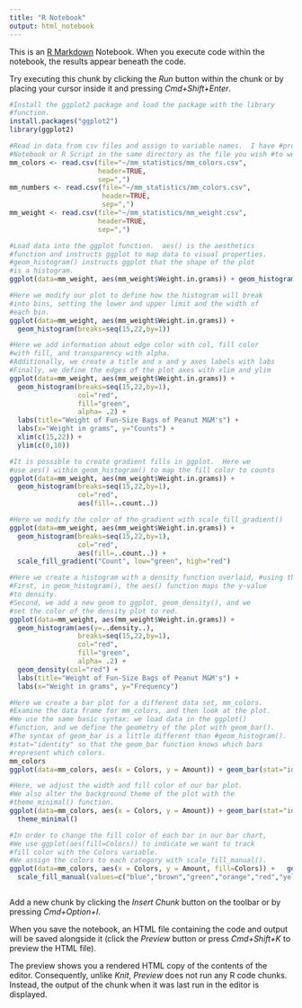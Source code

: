 ```yaml
---
title: "R Notebook"
output: html_notebook
---
```


This is an [R Markdown](http://rmarkdown.rstudio.com) Notebook. When you execute code within the notebook, the results appear beneath the code. 

Try executing this chunk by clicking the *Run* button within the chunk or by placing your cursor inside it and pressing *Cmd+Shift+Enter*. 

```r
#Install the ggplot2 package and load the package with the library
#function.
install.packages("ggplot2")
library(ggplot2)
```

```r
#Read in data from csv files and assign to variable names.  I have #provided the full path names, but if you are working from an R 
#Notebook or R Script in the same directory as the file you wish #to work with, you can provide the relative path name. 
mm_colors <- read.csv(file="~/mm_statistics/mm_colors.csv",
                      header=TRUE,
                      sep=",")
mm_numbers <- read.csv(file="~/mm_statistics/mm_colors.csv",
                       header=TRUE,
                       sep=",")
mm_weight <- read.csv(file="~/mm_statistics/mm_weight.csv",
                      header=TRUE,
                      sep=",")
```

```r
#Load data into the ggplot function.  aes() is the aesthetics 
#function and instructs ggplot to map data to visual properties.
#geom_histogram() instructs ggplot that the shape of the plot
#is a histogram.
ggplot(data=mm_weight, aes(mm_weight$Weight.in.grams)) + geom_histogram()
```

```r
#Here we modify our plot to define how the histogram will break 
#into bins, setting the lower and upper limit and the width of 
#each bin.
ggplot(data=mm_weight, aes(mm_weight$Weight.in.grams)) + 
  geom_histogram(breaks=seq(15,22,by=1))
```

```r
#Here we add information about edge color with col, fill color
#with fill, and transparency with alpha.
#Additionally, we create a title and x and y axes labels with labs
#Finally, we define the edges of the plot axes with xlim and ylim
ggplot(data=mm_weight, aes(mm_weight$Weight.in.grams)) + 
  geom_histogram(breaks=seq(15,22,by=1),
                 col="red",
                 fill="green",
                 alpha= .2) +
  labs(title="Weight of Fun-Size Bags of Peanut M&M's") + 
  labs(x="Weight in grams", y="Counts") +
  xlim(c(15,22)) +
  ylim(c(0,10))
```

```r
#It is possible to create gradient fills in ggplot.  Here we
#use aes() within geom_histogram() to map the fill color to counts
ggplot(data=mm_weight, aes(mm_weight$Weight.in.grams)) + 
  geom_histogram(breaks=seq(15,22,by=1),
                 col="red",
                 aes(fill=..count..))
```

```r
#Here we modify the color of the gradient with scale_fill_gradient()
ggplot(data=mm_weight, aes(mm_weight$Weight.in.grams)) + 
  geom_histogram(breaks=seq(15,22,by=1),
                 col="red",
                 aes(fill=..count..)) +
  scale_fill_gradient("Count", low="green", high="red")
```

```r
#Here we create a histogram with a density function overlaid, #using the density function.  There are a few major modifications.
#First, in geom_histogram(), the aes() function maps the y-value
#to density.
#Second, we add a new geom to ggplot, geom_density(), and we
#set the color of the density plot to red.
ggplot(data=mm_weight, aes(mm_weight$Weight.in.grams)) + 
  geom_histogram(aes(y=..density..),
                 breaks=seq(15,22,by=1),
                 col="red",
                 fill="green",
                 alpha= .2) +
  geom_density(col="red") +
  labs(title="Weight of Fun-Size Bags of Peanut M&M's") + 
  labs(x="Weight in grams", y="Frequency") 

```

```r
#Here we create a bar plot for a different data set, mm_colors.
#Examine the data frame for mm_colors, and then look at the plot.
#We use the same basic syntax: we load data in the ggplot() 
#function, and we define the geometry of the plot with geom_bar().
#The syntax of geom_bar is a little different than #geom_histogram().  Importantly, we need to include the argument
#stat="identity" so that the geom_bar function knows which bars
#represent which colors.
mm_colors
ggplot(data=mm_colors, aes(x = Colors, y = Amount)) + geom_bar(stat="identity")
```

```r
#Here, we adjust the width and fill color of our bar plot.
#We also alter the background theme of the plot with the 
#theme_minimal() function.
ggplot(data=mm_colors, aes(x = Colors, y = Amount)) + geom_bar(stat="identity", width=0.5, fill="steelblue") +
  theme_minimal()
```
```r
#In order to change the fill color of each bar in our bar chart,
#We use ggplot(aes(fill=Colors)) to indicate we want to track 
#fill color with the Colors variable.
#We assign the colors to each category with scale_fill_manual().
ggplot(data=mm_colors, aes(x = Colors, y = Amount, fill=Colors)) +   geom_bar(stat="identity", width=0.5) +
  scale_fill_manual(values=c("blue","brown","green","orange","red","yellow")) 

```

```r

```

Add a new chunk by clicking the *Insert Chunk* button on the toolbar or by pressing *Cmd+Option+I*.

When you save the notebook, an HTML file containing the code and output will be saved alongside it (click the *Preview* button or press *Cmd+Shift+K* to preview the HTML file). 

The preview shows you a rendered HTML copy of the contents of the editor. Consequently, unlike *Knit*, *Preview* does not run any R code chunks. Instead, the output of the chunk when it was last run in the editor is displayed.

